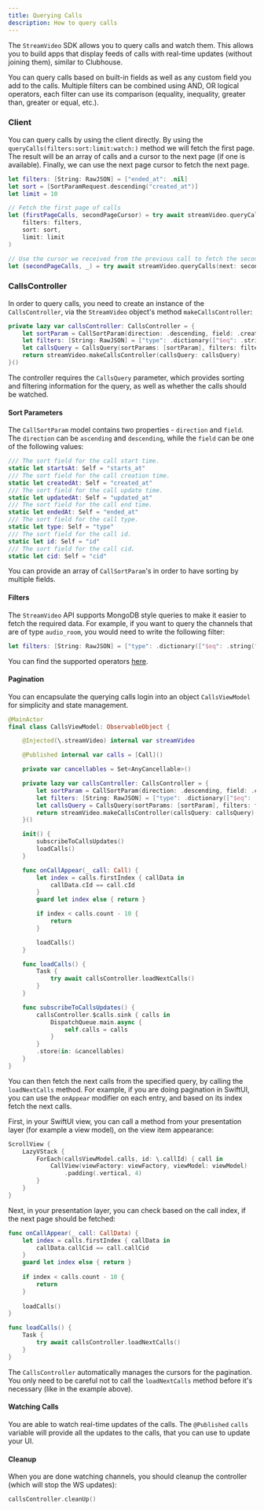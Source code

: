 ```yaml
---
title: Querying Calls
description: How to query calls
---
```


The `StreamVideo` SDK allows you to query calls and watch them. This allows you to build apps that display feeds of calls with real-time updates (without joining them), similar to Clubhouse.

You can query calls based on built-in fields as well as any custom field you add to the calls. Multiple filters can be combined using AND, OR logical operators, each filter can use its comparison (equality, inequality, greater than, greater or equal, etc.). 

### Client

You can query calls by using the client directly. By using the `queryCalls(filters:sort:limit:watch:)` method we will fetch the first page. The result will be an array of calls and a cursor to the next page (if one is available). Finally, we can use the next page cursor to fetch the next page.

```swift
let filters: [String: RawJSON] = ["ended_at": .nil]
let sort = [SortParamRequest.descending("created_at")]
let limit = 10

// Fetch the first page of calls 
let (firstPageCalls, secondPageCursor) = try await streamVideo.queryCalls(
    filters: filters, 
    sort: sort, 
    limit: limit
)

// Use the cursor we received from the previous call to fetch the second page
let (secondPageCalls, _) = try await streamVideo.queryCalls(next: secondPageCursor)
```

### CallsController

In order to query calls, you need to create an instance of the `CallsController`, via the `StreamVideo` object's method `makeCallsController`:

```swift
private lazy var callsController: CallsController = {
    let sortParam = CallSortParam(direction: .descending, field: .createdAt)
    let filters: [String: RawJSON] = ["type": .dictionary(["$eq": .string("audio_room")])]
    let callsQuery = CallsQuery(sortParams: [sortParam], filters: filters, watch: true)
    return streamVideo.makeCallsController(callsQuery: callsQuery)
}()
```

The controller requires the `CallsQuery` parameter, which provides sorting and filtering information for the query, as well as whether the calls should be watched.

#### Sort Parameters

The `CallSortParam` model contains two properties - `direction` and `field`. The `direction` can be `ascending` and `descending`, while the `field` can be one of the following values:

```swift
/// The sort field for the call start time.
static let startsAt: Self = "starts_at"
/// The sort field for the call creation time.
static let createdAt: Self = "created_at"
/// The sort field for the call update time.
static let updatedAt: Self = "updated_at"
/// The sort field for the call end time.
static let endedAt: Self = "ended_at"
/// The sort field for the call type.
static let type: Self = "type"
/// The sort field for the call id.
static let id: Self = "id"
/// The sort field for the call cid.
static let cid: Self = "cid"
```

You can provide an array of `CallSortParam`'s in order to have sorting by multiple fields.

#### Filters

The `StreamVideo` API supports MongoDB style queries to make it easier to fetch the required data. For example, if you want to query the channels that are of type `audio_room`, you would need to write the following filter:

```swift
let filters: [String: RawJSON] = ["type": .dictionary(["$eq": .string("audio_room")])]
```

You can find the supported operators [here](https://getstream.io/chat/docs/ios-swift/query_syntax_operators/?language=swift&q=filter).

#### Pagination

You can encapsulate the querying calls login into an object `CallsViewModel` for simplicity and state management.
```swift
@MainActor
final class CallsViewModel: ObservableObject {

    @Injected(\.streamVideo) internal var streamVideo

    @Published internal var calls = [Call]()

    private var cancellables = Set<AnyCancellable>()

    private lazy var callsController: CallsController = {
        let sortParam = CallSortParam(direction: .descending, field: .createdAt)
        let filters: [String: RawJSON] = ["type": .dictionary(["$eq": .string("audio_room")])]
        let callsQuery = CallsQuery(sortParams: [sortParam], filters: filters, watch: true)
        return streamVideo.makeCallsController(callsQuery: callsQuery)
    }()

    init() {
        subscribeToCallsUpdates()
        loadCalls()
    }

    func onCallAppear(_ call: Call) {
        let index = calls.firstIndex { callData in
            callData.cId == call.cId
        }
        guard let index else { return }

        if index < calls.count - 10 {
            return
        }

        loadCalls()
    }

    func loadCalls() {
        Task {
            try await callsController.loadNextCalls()
        }
    }

    func subscribeToCallsUpdates() {
        callsController.$calls.sink { calls in
            DispatchQueue.main.async {
                self.calls = calls
            }
        }
        .store(in: &cancellables)
    }
}
```

You can then fetch the next calls from the specified query, by calling the `loadNextCalls` method. For example, if you are doing pagination in SwiftUI, you can use the `onAppear` modifier on each entry, and based on its index fetch the next calls.

First, in your SwiftUI view, you can call a method from your presentation layer (for example a view model), on the view item appearance:

```swift
ScrollView {
    LazyVStack {
        ForEach(callsViewModel.calls, id: \.callId) { call in
            CallView(viewFactory: viewFactory, viewModel: viewModel)
                .padding(.vertical, 4)
        }
    }
}
```

Next, in your presentation layer, you can check based on the call index, if the next page should be fetched:

```swift
func onCallAppear(_ call: CallData) {
    let index = calls.firstIndex { callData in
        callData.callCid == call.callCid
    }
    guard let index else { return }
    
    if index < calls.count - 10 {
        return
    }
    
    loadCalls()
}

func loadCalls() {
    Task {
        try await callsController.loadNextCalls()
    }
}
```

The `CallsController` automatically manages the cursors for the pagination. You only need to be careful not to call the `loadNextCalls` method before it's necessary (like in the example above).

#### Watching Calls

You are able to watch real-time updates of the calls. The `@Published` `calls` variable will provide all the updates to the calls, that you can use to update your UI.

#### Cleanup

When you are done watching channels, you should cleanup the controller (which will stop the WS updates):

```swift
callsController.cleanUp()
```